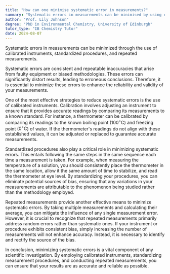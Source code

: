 ```yaml
---
title: "How can one minimise systematic error in measurements?"
summary: "Systematic errors in measurements can be minimised by using calibrated instruments, standardised procedures, and repeated measurements."
author: "Prof. Lily Johnson"
degree: "PhD in Environmental Chemistry, University of Edinburgh"
tutor_type: "IB Chemistry Tutor"
date: 2024-08-07
---
```


Systematic errors in measurements can be minimized through the use of calibrated instruments, standardized procedures, and repeated measurements.

Systematic errors are consistent and repeatable inaccuracies that arise from faulty equipment or biased methodologies. These errors can significantly distort results, leading to erroneous conclusions. Therefore, it is essential to minimize these errors to enhance the reliability and validity of your measurements.

One of the most effective strategies to reduce systematic errors is the use of calibrated instruments. Calibration involves adjusting an instrument to ensure that it provides accurate readings by comparing its measurements to a known standard. For instance, a thermometer can be calibrated by comparing its readings to the known boiling point ($100^\circ \text{C}$) and freezing point ($0^\circ \text{C}$) of water. If the thermometer's readings do not align with these established values, it can be adjusted or replaced to guarantee accurate measurements.

Standardized procedures also play a critical role in minimizing systematic errors. This entails following the same steps in the same sequence each time a measurement is taken. For example, when measuring the temperature of a solution, you should consistently place the thermometer in the same location, allow it the same amount of time to stabilize, and read the thermometer at eye level. By standardizing your procedures, you can eliminate potential sources of bias, ensuring that any variations in your measurements are attributable to the phenomenon being studied rather than the methodology employed.

Repeated measurements provide another effective means to minimize systematic errors. By taking multiple measurements and calculating their average, you can mitigate the influence of any single measurement error. However, it is crucial to recognize that repeated measurements primarily address random errors rather than systematic ones. If your instrument or procedure exhibits consistent bias, simply increasing the number of measurements will not enhance accuracy. Instead, it is necessary to identify and rectify the source of the bias.

In conclusion, minimizing systematic errors is a vital component of any scientific investigation. By employing calibrated instruments, standardizing measurement procedures, and conducting repeated measurements, you can ensure that your results are as accurate and reliable as possible.
    
